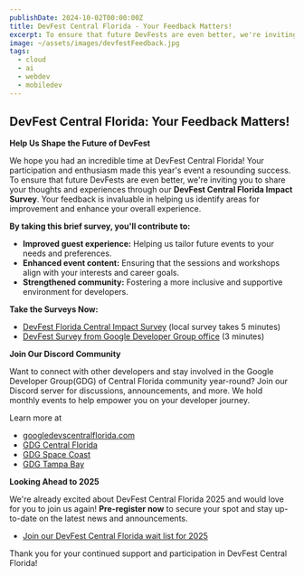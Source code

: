 ```yaml
---
publishDate: 2024-10-02T00:00:00Z
title: DevFest Central Florida - Your Feedback Matters!
excerpt: To ensure that future DevFests are even better, we're inviting you to share your thoughts and experiences through our DevFest Central Florida Impact Survey. Your feedback is invaluable in helping us identify areas for improvement and enhance your overall experience.
image: ~/assets/images/devfestFeedback.jpg
tags:
  - cloud
  - ai
  - webdev
  - mobiledev
---
```



## **DevFest Central Florida: Your Feedback Matters!**

**Help Us Shape the Future of DevFest**

We hope you had an incredible time at DevFest Central Florida! Your participation and enthusiasm made this year's event a resounding success.
To ensure that future DevFests are even better, we're inviting you to share your thoughts and experiences through our **DevFest Central Florida Impact Survey**. Your feedback is invaluable in helping us identify areas for improvement and enhance your overall experience.

**By taking this brief survey, you'll contribute to:**

* **Improved guest experience:** Helping us tailor future events to your needs and preferences.
* **Enhanced event content:** Ensuring that the sessions and workshops align with your interests and career goals.
* **Strengthened community:** Fostering a more inclusive and supportive environment for developers.

**Take the Surveys Now:**
* [DevFest Florida Central Impact Survey](https://forms.gle/uiLhbQcpb1SQEiWd7) (local survey takes 5 minutes)
* [DevFest Survey from Google Developer Group office](https://docs.google.com/forms/d/1OkOsO1OXFfeVKfUzGBdArLxJTdWIqrM1t45bugyELS0/viewform?edit_requested=true) (3 minutes)

**Join Our Discord Community**

Want to connect with other developers and stay involved in the Google Developer Group(GDG) of Central Florida community year-round? Join our Discord server for discussions, announcements, and more.  We hold monthly events to help empower you on your developer journey.

Learn more at

* [googledevscentralflorida.com](googledevscentralflorida.com)
* [GDG Central Florida](https://gdg.community.dev/gdg-central-florida/)
* [GDG Space Coast](https://gdg.community.dev/gdg-space-coast/)
* [GDG Tampa Bay](https://gdg.community.dev/gdg-tampa-bay/)

**Looking Ahead to 2025**

We're already excited about DevFest Central Florida 2025 and would love for you to join us again! **Pre-register now** to secure your spot and stay up-to-date on the latest news and announcements.

* [Join our DevFest Central Florida wait list for 2025](https://www.eventbrite.com/e/devfest-central-florida-2025-tickets-1032640023107?aff=oddtdtcreator)

Thank you for your continued support and participation in DevFest Central Florida!